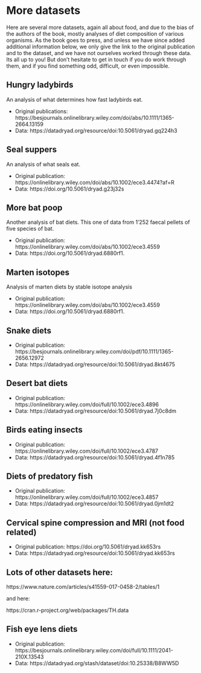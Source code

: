 

# More datasets {#more-questions-data}

Here are several more datasets, again all about food, and due to the bias of the authors of the book, mostly analyses of diet composition of various organisms. As the book goes to press, and unless we have since added additional information below, we only give the link to the original publication and to the dataset, and we have not ourselves worked through these data. Its all up to you! But don't hesitate to get in touch if you do work through them, and if you find something odd, difficult, or even impossible.

## Hungry ladybirds

An analysis of what determines how fast ladybirds eat.

* Original publications: https://besjournals.onlinelibrary.wiley.com/doi/abs/10.1111/1365-2664.13159
* Data: https://datadryad.org/resource/doi:10.5061/dryad.gq224h3


## Seal suppers

An analysis of what seals eat.

* Original publication: https://onlinelibrary.wiley.com/doi/abs/10.1002/ece3.4474?af=R
* Data: https://doi.org/10.5061/dryad.g23j32s

## More bat poop

Another analysis of bat diets. This one of data from 1'252 faecal pellets of five species of bat.

* Original publication: https://onlinelibrary.wiley.com/doi/abs/10.1002/ece3.4559
* Data:    https://doi.org/10.5061/dryad.6880rf1.

## Marten isotopes

Analysis of marten diets by stable isotope analysis

* Original publication: https://onlinelibrary.wiley.com/doi/abs/10.1002/ece3.4559
* Data:    https://doi.org/10.5061/dryad.6880rf1.

## Snake diets

* Original publication: https://besjournals.onlinelibrary.wiley.com/doi/pdf/10.1111/1365-2656.12972
* Data:    https://datadryad.org/resource/doi:10.5061/dryad.8kt4675

## Desert bat diets

* Original publication: https://onlinelibrary.wiley.com/doi/full/10.1002/ece3.4896
* Data:    https://datadryad.org/resource/doi:10.5061/dryad.7j0c8dm


## Birds eating insects

* Original publication: https://onlinelibrary.wiley.com/doi/full/10.1002/ece3.4787
* Data:    https://datadryad.org/resource/doi:10.5061/dryad.4f1n785

## Diets of predatory fish

* Original publication: https://onlinelibrary.wiley.com/doi/full/10.1002/ece3.4857
* Data:    https://datadryad.org/resource/doi:10.5061/dryad.0jm1dt2



## Cervical spine compression and MRI (not food related)

* Original publication: https://doi.org/10.5061/dryad.kk653rs
* Data: https://datadryad.org/resource/doi:10.5061/dryad.kk653rs

## Lots of other datasets here:

https://www.nature.com/articles/s41559-017-0458-2/tables/1

and here:

https://cran.r-project.org/web/packages/TH.data

## Fish eye lens diets

* Original publication: https://besjournals.onlinelibrary.wiley.com/doi/full/10.1111/2041-210X.13543
* Data: https://datadryad.org/stash/dataset/doi:10.25338/B8WW5D

